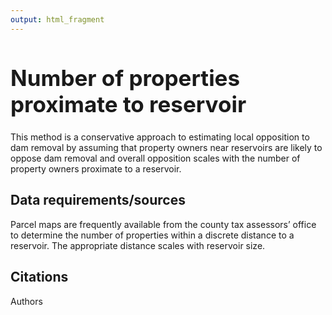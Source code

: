 ```yaml
---
output: html_fragment
---
```


<style type="text/css">
  h1{
  font-size: 2.5em;
}
</style>

# Number of properties proximate to reservoir

This method is a conservative approach to estimating local opposition to dam removal by assuming that property owners near reservoirs are likely to oppose dam removal and overall opposition scales with the number of property owners proximate to a reservoir. 

## Data requirements/sources
Parcel maps are frequently available from the county tax assessors’ office to determine the number of properties within a discrete distance to a reservoir. The appropriate distance scales with reservoir size. 

## Citations
Authors